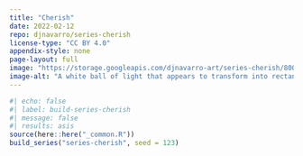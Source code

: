 ```yaml
---
title: "Cherish"
date: 2022-02-12
repo: djnavarro/series-cherish
license-type: "CC BY 4.0"
appendix-style: none
page-layout: full
image: "https://storage.googleapis.com/djnavarro-art/series-cherish/800/pollen_29_2900.jpg"
image-alt: "A white ball of light that appears to transform into rectangular shapes, against a green background, with a black shadow"
---
```

   
::: {.grid}
  
```r
#| echo: false
#| label: build-series-cherish
#| message: false
#| results: asis
source(here::here("_common.R"))
build_series("series-cherish", seed = 123)
```
   
:::
   
